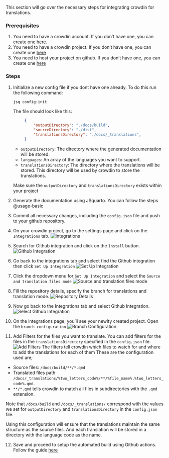 This section will go over the necessary steps for integrating crowdin for translations.

### Prerequisites {#crowdin-integration-guide}
1. You need to have a crowdin account. If you don't have one, you can create one [here](https://crowdin.com/).
2. You need to have a crowdin project. If you don't have one, you can create one [here](https://crowdin.com/project/create)
3. You need to host your project on github. If you don't have one, you can create one [here](https://github.com)

### Steps
1. Initialize a new config file if you dont have one already. 
   To do this run the following command:
   ```bash
   jsq config:init
   ```
   The file should look like this:
   ```json
        {
            "outputDirectory": "./docs/build",
            "sourceDirectory": "./dist",
            "translationsDirectory": "./docs/_translations",
        }
    ```
    
    - `outputDirectory`: The directory where the generated documentation will be stored.
    - `languages`: An array of the languages you want to support.
    - `translationsDirectory`: The directory where the translations will be stored. This directory will be used by crowdin to store the translations.
    
    Make sure the `outputDirectory` and `translationsDirectory` exists within your project
2. Generate the documentation using JSquarto. You can follow the steps @usage-basic
3. Commit all necessary changes, including the `config.json` file and push to your github repository.
4. On your crowdin project, go to the settings page and click on the `Integrations` tab.
   ![Integrations](../images/open_integrations_tab.png){fig-align='center'}
5. Search for Github integration and click on the `Install` button.
   ![Github Integration](../images/search_github_integration.png){fig-align='center'}
6. Go back to the integrations tab and select find the Github integration then click `Set Up Integration`
   ![Set Up Integration](../images/open_integrations_tab.png){fig-align='center'}
7. Click the dropdown menu for `Set Up Integration` and select the `Source and translation files mode`
   ![Source and translation files mode](../images/source_translation_mode.png){fig-align='center'}
8. Fill the repository details, specify the branch for translations and translation mode.
   ![Repository Details](../images/select_github_repo.png){fig-align='center'}
9. Now go back to the Integrations tab and select Github Integration.
   ![Select Github Integration](../images/goto_github_integration.png){fig-align='center'}
10. On the integrations page, you'll see your newlty created project. Open the `branch configuration`
   ![Branch Configuration](../images/branch_configuration.png){fig-align='center'}
11. Add Filters for the files you want to translate. You can add filters for the files in the `translationsDirectory` specified in the `config.json` file.
   ![Add Filters](../images/add_filters.png){fig-align='center'}
   The filters tell crowdin which files to watch for and where to add the translations for each of them
   These are the configuration used are; </br> 
   - Source files: `/docs/build/**/*.qmd` </br> 
   - Translated files path: `/docs/_translations/%two_letters_code%/**/%file_name%.%two_letters_code%.qmd`. </br>
   -  `**/*.qmd` tells crowdin to match all files in subdirectories with the `.qmd` extension. </br>

   Note that `/docs/build`  and `/docs/_translations/` correspond with the values we set for `outputDirectory` and `translationsDirectory`  in the `config.json` file.

Using this configuration will ensure that the translations maintain the same structure as the source files.
And each translation will be stored in a directory with the language code as the name.

12. Save and proceed to setup the automated build using Github actions. Follow the guide [here](#automating_build)

